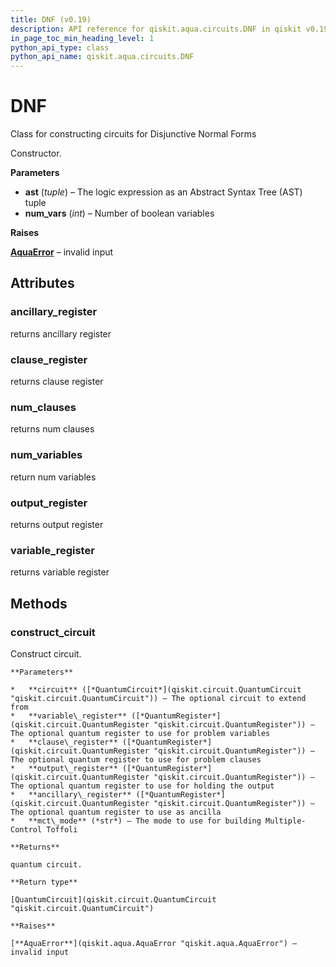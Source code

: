 ```yaml
---
title: DNF (v0.19)
description: API reference for qiskit.aqua.circuits.DNF in qiskit v0.19
in_page_toc_min_heading_level: 1
python_api_type: class
python_api_name: qiskit.aqua.circuits.DNF
---
```


# DNF

<Class id="qiskit.aqua.circuits.DNF" isDedicatedPage={true} github="https://github.com/qiskit-community/qiskit-aqua/tree/stable/0.7/qiskit/aqua/circuits/boolean_logical_circuits.py" signature="DNF(ast, num_vars=None)" modifiers="class">
  Class for constructing circuits for Disjunctive Normal Forms

  Constructor.

  **Parameters**

  *   **ast** (*tuple*) – The logic expression as an Abstract Syntax Tree (AST) tuple
  *   **num\_vars** (*int*) – Number of boolean variables

  **Raises**

  [**AquaError**](qiskit.aqua.AquaError "qiskit.aqua.AquaError") – invalid input

  ## Attributes

  <span id="dnf-ancillary-register" />

  ### ancillary\_register

  <Attribute id="qiskit.aqua.circuits.DNF.ancillary_register">
    returns ancillary register
  </Attribute>

  <span id="dnf-clause-register" />

  ### clause\_register

  <Attribute id="qiskit.aqua.circuits.DNF.clause_register">
    returns clause register
  </Attribute>

  <span id="dnf-num-clauses" />

  ### num\_clauses

  <Attribute id="qiskit.aqua.circuits.DNF.num_clauses">
    returns num clauses
  </Attribute>

  <span id="dnf-num-variables" />

  ### num\_variables

  <Attribute id="qiskit.aqua.circuits.DNF.num_variables">
    return num variables
  </Attribute>

  <span id="dnf-output-register" />

  ### output\_register

  <Attribute id="qiskit.aqua.circuits.DNF.output_register">
    returns output register
  </Attribute>

  <span id="dnf-variable-register" />

  ### variable\_register

  <Attribute id="qiskit.aqua.circuits.DNF.variable_register">
    returns variable register
  </Attribute>

  ## Methods

  <span id="dnf-construct-circuit" />

  ### construct\_circuit

  <Function id="qiskit.aqua.circuits.DNF.construct_circuit" signature="DNF.construct_circuit(circuit=None, variable_register=None, clause_register=None, output_register=None, ancillary_register=None, mct_mode='basic')">
    Construct circuit.

    **Parameters**

    *   **circuit** ([*QuantumCircuit*](qiskit.circuit.QuantumCircuit "qiskit.circuit.QuantumCircuit")) – The optional circuit to extend from
    *   **variable\_register** ([*QuantumRegister*](qiskit.circuit.QuantumRegister "qiskit.circuit.QuantumRegister")) – The optional quantum register to use for problem variables
    *   **clause\_register** ([*QuantumRegister*](qiskit.circuit.QuantumRegister "qiskit.circuit.QuantumRegister")) – The optional quantum register to use for problem clauses
    *   **output\_register** ([*QuantumRegister*](qiskit.circuit.QuantumRegister "qiskit.circuit.QuantumRegister")) – The optional quantum register to use for holding the output
    *   **ancillary\_register** ([*QuantumRegister*](qiskit.circuit.QuantumRegister "qiskit.circuit.QuantumRegister")) – The optional quantum register to use as ancilla
    *   **mct\_mode** (*str*) – The mode to use for building Multiple-Control Toffoli

    **Returns**

    quantum circuit.

    **Return type**

    [QuantumCircuit](qiskit.circuit.QuantumCircuit "qiskit.circuit.QuantumCircuit")

    **Raises**

    [**AquaError**](qiskit.aqua.AquaError "qiskit.aqua.AquaError") – invalid input
  </Function>
</Class>

